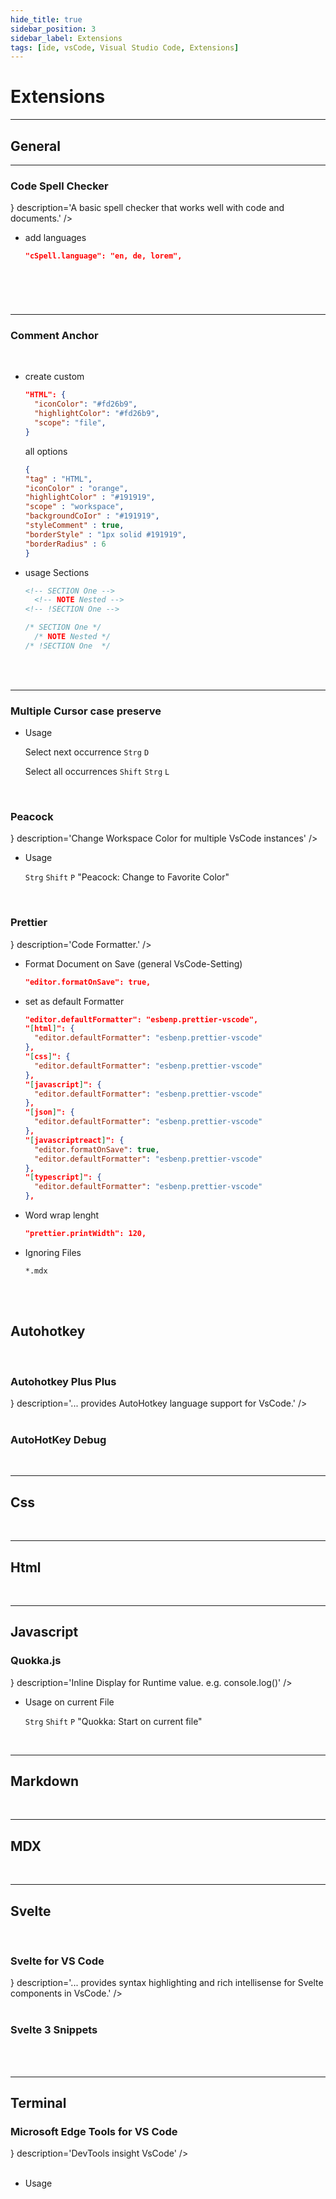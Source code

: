 ```yaml
---
hide_title: true
sidebar_position: 3
sidebar_label: Extensions
tags: [ide, vsCode, Visual Studio Code, Extensions]
---
```


<CardHeading>

  # Extensions
</CardHeading>

---


<CardHeading>

  ## General
</CardHeading>



---

<CardChapter>

  ### Code Spell Checker

  <Section>
    <Card
      title='Marketplace'
      description='Download'
      to='https://marketplace.visualstudio.com/items?itemName=streetsidesoftware.code-spell-checker'
    />
    <CardInfo
      title='Info:'
      icon={<MyInfoIcon />}
      description='A basic spell checker that works well with code and documents.'
    />

  - add languages
  
    ```json title='settings.json'
    "cSpell.language": "en, de, lorem",
    ```
    
</Section>
</CardChapter>
<br/>



### 

<br/>

---

<CardChapter>

  ### Comment Anchor

  <Section>
    <Card
      title='Marketplace'
      description='Download'
      to='https://marketplace.visualstudio.com/items?itemName=ExodiusStudios.comment-anchors#:~:text=In%20order%20to%20make%20an,%2B%20PageUp%20or%20Alt%20%2B%20PageDown%20.'
    />
  </Section>
<br/>

  - create custom
    ```json title='settings.json'
    "HTML": {
      "iconColor": "#fd26b9",
      "highlightColor": "#fd26b9",
      "scope": "file",
    }
    ```
    all options
    ```json title='settings.json'
    {
    "tag" : "HTML",
    "iconColor" : "orange",
    "highlightColor" : "#191919",
    "scope" : "workspace",
    "backgroundCoIor" : "#191919",
    "styleComment" : true,
    "borderStyle" : "1px solid #191919",
    "borderRadius" : 6
    }
    ```
    
  - usage Sections

    ```html title='example.html'
    <!-- SECTION One -->
      <!-- NOTE Nested -->
    <!-- !SECTION One -->
    ```

    ```js title='example.js'
    /* SECTION One */
      /* NOTE Nested */
    /* !SECTION One  */
    ```

</CardChapter>
<br/>


<!-- SECTION One -->

<!-- NOTE Nested -->

<!-- !SECTION One -->



<br/>




---

<CardChapter>

  ### Multiple Cursor case preserve

  <Section>
    <Card
      title='Marketplace'
      description='Download'
      to='https://marketplace.visualstudio.com/items?itemName=Cardinal90.multi-cursor-case-preserve'
    />

  </Section>

  - Usage

    Select next occurrence `Strg` `D`

    Select all occurrences `Shift` `Strg` `L`

</CardChapter>
<br/>


<CardChapter>

  ### Peacock

<Section>
  <Card
    title='Marketplace'
    description='Download'
    to='https://marketplace.visualstudio.com/items?itemName=johnpapa.vscode-peacock'
  />
  <CardInfo
    title='Info:'
    icon={<MyInfoIcon />}
    description='Change Workspace Color for multiple VsCode instances'
  />
</Section>

  - Usage

    `Strg` `Shift` `P` "Peacock: Change to Favorite Color"
    
</CardChapter>
<br/>


<CardChapter>

  ### Prettier

<Section>
  <Card
    title='Marketplace'
    description='Download'
    to='https://marketplace.visualstudio.com/items?itemName=esbenp.prettier-vscode'
  />
  <Card
    title='Prettier'
    description='Homepage'
    to='https://prettier.io/'
  />
  <Card
    title='Prettier'
    description='Documentation'
    to='https://prettier.io/docs/en/index.html'
  />
  <CardInfo
    title='Info:'
    icon={<MyInfoIcon />}
    description='Code Formatter.'
  />
</Section>


  - Format Document on Save (general VsCode-Setting)

    ```json title='settings.json'
    "editor.formatOnSave": true,
    ```
  - set as default Formatter

    ```json title='settings.json'
    "editor.defaultFormatter": "esbenp.prettier-vscode",
    "[html]": {
      "editor.defaultFormatter": "esbenp.prettier-vscode"
    },
    "[css]": {
      "editor.defaultFormatter": "esbenp.prettier-vscode"
    },
    "[javascript]": {
      "editor.defaultFormatter": "esbenp.prettier-vscode"
    },
    "[json]": {
      "editor.defaultFormatter": "esbenp.prettier-vscode"
    },
    "[javascriptreact]": {
      "editor.formatOnSave": true,
      "editor.defaultFormatter": "esbenp.prettier-vscode"
    },
    "[typescript]": {
      "editor.defaultFormatter": "esbenp.prettier-vscode"
    },
    ```

  - Word wrap lenght

    ```json title='settings.json'
    "prettier.printWidth": 120,
    ```

  - Ignoring Files
    ```.prettierignore title='.prettierignore'
    *.mdx
    ```

</CardChapter>
<br/>







<br/>

<CardHeading>

  ## Autohotkey
</CardHeading>
<br/>


<CardChapter>

  ### Autohotkey Plus Plus

  <Section>
    <Card
      title='Marketplace'
      description='Download'
      to='https://marketplace.visualstudio.com/items?itemName=mark-wiemer.vscode-autohotkey-plus-plus'
    />
    <CardInfo
      title='Info:'
      icon={<MyInfoIcon />}
      description='... provides AutoHotkey language support for VsCode.'
    />
</Section>
</CardChapter>
<br/>


<CardChapter>

  ### AutoHotKey Debug

  <Section>
    <Card
      title='Marketplace'
      description='Download'
      to='https://marketplace.visualstudio.com/items?itemName=helsmy.autohotkey-debug'
    />
</Section>
</CardChapter>
<br/>



---

## Css

<br/>

---
## Html

<br/>

---

<CardHeading>

  ## Javascript
</CardHeading>


<CardChapter>

  ### Quokka.js

  <Section>
    <Card
      title='Marketplace'
      description='Download'
      to='https://marketplace.visualstudio.com/items?itemName=WallabyJs.quokka-vscode' />
    <Card
      title='Quokka'
      description='Documentation'
      to='https://quokkajs.com/docs/' />
    <CardInfo
      title='Info:'
      icon={<MyInfoIcon />}
      description='Inline Display for Runtime value. e.g. console.log()'
    />
  </Section>

  - Usage on current File

    `Strg` `Shift` `P` "Quokka: Start on current file"

</CardChapter>
<br/>

---
## Markdown


<br/>

---
## MDX


<br/>

---
<CardHeading>

  ## Svelte
</CardHeading>
<br/>


<CardChapter>

  ### Svelte for VS Code

  <Section>
    <Card
      title='Marketplace'
      description='Download'
      to='https://marketplace.visualstudio.com/items?itemName=svelte.svelte-vscode'
    />
    <CardInfo
      title='Info:'
      icon={<MyInfoIcon />}
      description='... provides syntax highlighting and rich intellisense for Svelte components in VsCode.'
    />
</Section>
</CardChapter>
<br/>


<CardChapter>

  ### Svelte 3 Snippets

  <Section>
    <Card
      title='Marketplace'
      description='Download'
      to='https://marketplace.visualstudio.com/items?itemName=fivethree.vscode-svelte-snippets'
    />
</Section>
</CardChapter>
<br/>




<br/>

---


<CardHeading>

  ## Terminal
</CardHeading>


<CardChapter>

  ### Microsoft Edge Tools for VS Code

  <Section>
    <Card
      title='Marketplace'
      description='Download'
      to='https://marketplace.visualstudio.com/items?itemName=ms-edgedevtools.vscode-edge-devtools'
    />
    <Card
      title='MS DevTools'
      description='Documentation'
      to='https://learn.microsoft.com/de-de/microsoft-edge/visual-studio-code/microsoft-edge-devtools-extension'
    />
        <CardInfo
          title='Info:'
          icon={<MyInfoIcon />}
          description='DevTools insight VsCode'
        />
  </Section>

<br/>

  - Usage 
    <Card
      title='MyDocumentation'
      description='GoogleDocs'
      to='https://docs.google.com/document/d/1Zu3I_3MR2R9OanoBFsADaxSyQ8QILJg51DRoxng_qzQ/edit#heading=h.hkteuisnm7cm'
    />

</CardChapter>
<br/>



